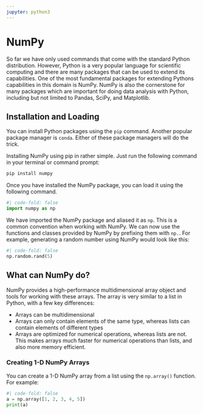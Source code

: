 ```yaml
---
jupyter: python3
---
```


# NumPy

So far we have only used commands that come with the standard Python distribution. However, Python is a very popular language for scientific computing and there are many packages that can be used to extend its capabilities. One of the most fundamental packages for extending Pythons capabilities in this domain is NumPy. NumPy is also the cornerstone for many packages which are important for doing data analysis with Python, including but not limited to Pandas, SciPy, and Matplotlib.

## Installation and Loading

You can install Python packages using the `pip` command. Another popular package manager is `conda`. Either of these package managers will do the trick.

:::{.callout-tip}
Installing NumPy using pip in rather simple. Just run the following command in your terminal or command prompt:

```bash
pip install numpy
```	
:::

Once you have installed the NumPy package, you can load it using the following command.

```python
#| code-fold: false
import numpy as np
```

We have imported the NumPy package and aliased it as `np`. This is a common convention when working with NumPy. We can now use the functions and classes provided by NumPy by prefixing them with `np.`. For example, generating a random number using NumPy would look like this:

```python
#| code-fold: false
np.random.rand(5)
```

## What can NumPy do?

NumPy provides a high-performance multidimensional array object and tools for working with these arrays. The array is very similar to a list in Python, with a few key differences:

* Arrays can be multidimensional
* Arrays can only contain elements of the same type, whereas lists can contain elements of different types
* Arrays are optimized for numerical operations, whereas lists are not. This makes arrays much faster for numerical operations than lists, and also more memory efficient.

### Creating 1-D NumPy Arrays

You can create a 1-D NumPy array from a list using the `np.array()` function. For example:

```python
#| code-fold: false
a = np.array([1, 2, 3, 4, 5])
print(a)
```
